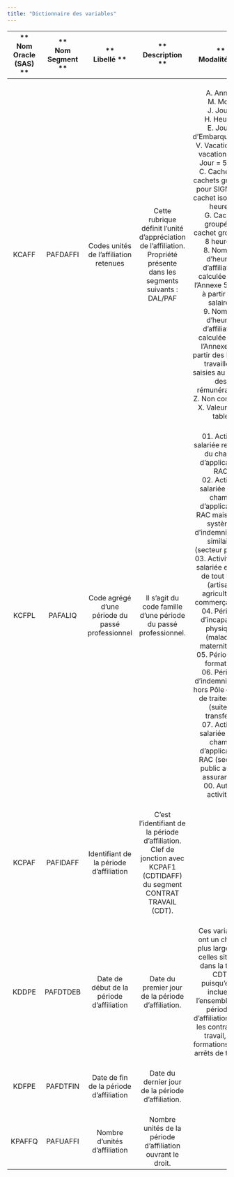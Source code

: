 ```yaml
---
title: "Dictionnaire des variables"
---
```


| \*\* <br>Nom Oracle (SAS) \*\* | \*\* <br>Nom Segment \*\* |                \*\* <br>Libellé \*\*                 |                                                     \*\* <br>Description \*\*                                                      |                                                                                                                                                                                                                                                                         \*\* <br>Modalités \*\*                                                                                                                                                                                                                                                                          |
|:------------------------------:|:-------------------------:|:----------------------------------------------------:|:----------------------------------------------------------------------------------------------------------------------------------:|:------------------------------------------------------------------------------------------------------------------------------------------------------------------------------------------------------------------------------------------------------------------------------------------------------------------------------------------------------------------------------------------------------------------------------------------------------------------------------------------------------------------------------------------------------------------------:|
|           <br>KCAFF            |       <br>PAFDAFFI        |      <br>Codes unités de l'affiliation retenues      |  <br>Cette rubrique définit l'unité d'appréciation de l'affiliation.<br> Propriété présente dans les segments suivants : DAL/PAF   |                    <br>A. Année<br> M. Mois<br> J. Jours<br> H. Heures<br> E. Jours d'Embarquement<br> V. Vacations (2 vacations = 1 Jour = 5.6h.)<br> C. Cachet (et cachets groupés pour SIGMA) 1 cachet isolé =12 heures<br> G. Cachet groupé (1 cachet groupé = 8 heures)<br> 8. Nombre d'heures d'affiliation calculée pour l'Annexe 5 et 12 à partir des salaires<br> 9. Nombre d'heures d'affiliation calculée pour l'Annexe 5 à partir des heures travaillées saisies au niveau des rémunérations<br> Z. Non concerné<br> X. Valeur hors table                    |
|           <br>KCFPL            |        <br>PAFALIQ        | <br>Code agrégé d'une période du passé professionnel |                                <br>Il s'agit du code famille d'une période du passé professionnel.                                 | <br>01. Activité salariée relevant du champ d'application RAC<br> 02. Activité salariée hors champ d'application RAC mais avec système d'indemnisation similaire (secteur public)<br> 03. Activité non salariée exclue de tout RAC (artisan, agriculteur, commerçant,...)<br> 04. Période d'incapacité physique (maladie, maternité,...)<br> 05. Période de formation<br> 06. Période d'indemnisation hors Pôle emploi de traitement (suite à transfert)<br> 07. Activité salariée hors champ d'application RAC (secteur public auto-assurance)<br> 00. Autres activités |
|           <br>KCPAF            |       <br>PAFIDAFF        |     <br>Identifiant de la période d'affiliation      | <br>C'est l'identifiant de la période d'affiliation.<br> Clef de jonction avec KCPAF1 (CDTIDAFF) du segment CONTRAT TRAVAIL (CDT). |                                                                                                                                                                                                                                                                                                                                                                                                                                                                                                                                                                          |
|           <br>KDDPE            |       <br>PAFDTDEB        |    <br>Date de début de la période d'affiliation     |                                       <br>Date du premier jour de la période d'affiliation.                                        |                                                                                                                                                                           <br>Ces variables ont un champ plus large que celles situées dans la table CDT, puisqu'elles incluent l'ensemble des périodes d'affiliation, dont les contrats de travail, les formations et les arrêts de travail.                                                                                                                                                                            |
|           <br>KDFPE            |       <br>PAFDTFIN        |     <br>Date de fin de la période d'affiliation      |                                       <br>Date du dernier jour de la période d'affiliation.                                        |                                                                                                                                                                                                                                                                                                                                                                                                                                                                                                                                                                          |
|           <br>KPAFFQ           |       <br>PAFUAFFI        |          <br>Nombre d'unités d'affiliation           |                                  <br>Nombre unités de la période d'affiliation ouvrant le droit.                                   |                                                                                                                                                                                                                                                                                                                                                                                                                                                                                                                                                                          |

